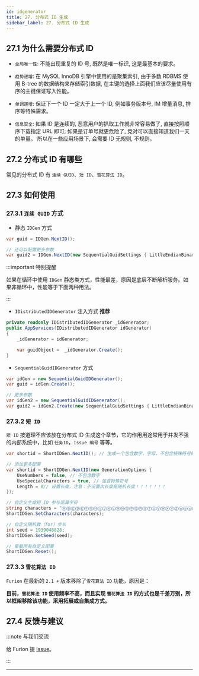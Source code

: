 ```yaml
---
id: idgenerator
title: 27. 分布式 ID 生成
sidebar_label: 27. 分布式 ID 生成
---
```


## 27.1 为什么需要分布式 ID

- `全局唯一性`: 不能出现重复的 ID 号, 既然是唯一标识, 这是最基本的要求。

- `趋势递增`: 在 MySQL InnoDB 引擎中使用的是聚集索引, 由于多数 RDBMS 使用 B-tree 的数据结构来存储索引数据, 在主键的选择上面我们应该尽量使用有序的主键保证写入性能。

- `单调递增`: 保证下一个 ID 一定大于上一个 ID, 例如事务版本号, IM 增量消息, 排序等特殊需求。

- `信息安全`: 如果 ID 是连续的, 恶意用户的扒取工作就非常容易做了, 直接按照顺序下载指定 URL 即可; 如果是订单号就更危险了, 竞对可以直接知道我们一天的单量。 所以在一些应用场景下, 会需要 ID 无规则, 不规则。

## 27.2 分布式 ID 有哪些

常见的分布式 ID 有 `连续 GUID`、`短 ID`、`雪花算法 ID`。

## 27.3 如何使用

### 27.3.1 `连续 GUID` 方式

- 静态 `IDGen` 方式

```cs
var guid = IDGen.NextID();

// 还可以配置更多参数
var guid2 = IDGen.NextID(new SequentialGuidSettings { LittleEndianBinary16Format = true }));    // SequentialGuidSettings 参数取决于你的分布式ID的实现
```

:::important 特别提醒

如果在循环中使用 `IDGen` 静态类方式，性能最差，原因是底层不断解析服务。如果非循环中，性能等于下面两种用法。

:::

- `IDistributedIDGenerator` 注入方式 **推荐**

```cs {2,6}
private readonly IDistributedIDGenerator _idGenerator;
public AppServices(IDistributedIDGenerator idGenerator)
{
    _idGenerator = idGenerator;

    var guidObject =  _idGenerator.Create();
}
```

- `SequentialGuidIDGenerator` 方式

```cs
var idGen = new SequentialGuidIDGenerator();
var guid = idGen.Create();

// 更多参数
var idGen2 = new SequentialGuidIDGenerator();
var guid2 = idGen2.Create(new SequentialGuidSettings { LittleEndianBinary16Format = true });
```

### 27.3.2 `短 ID`

`短 ID` 按道理不应该放在分布式 ID 生成这个章节，它的作用用途常用于并发不强的内部系统中，比如 `任务ID`，`Issue 编号` 等等。

```cs
var shortid = ShortIDGen.NextID(); // 生成一个包含数字，字母，不包含特殊符号的 8 位短id

// 添加更多配置
var shortid = ShortIDGen.NextID(new GenerationOptions {
    UseNumbers = false, // 不包含数字
    UseSpecialCharacters = true, // 包含特殊符号
    Length = 8// 设置长度，注意：不设置次长度是随机长度！！！！！！！
});

// 自定义生成短 ID 参与运算字符
string characters = "ⒶⒷⒸⒹⒺⒻⒼⒽⒾⒿⓀⓁⓂⓃⓄⓅⓆⓇⓈⓉⓊⓋⓌⓍⓎⓏⓐⓑⓒⓓⓔⓕⓖⓗⓘⓙⓚⓛⓜⓝⓞⓟⓠⓡⓢⓣⓤⓥⓦⓧⓨⓩ①②③④⑤⑥⑦⑧⑨⑩⑪⑫"; //whatever you want;
ShortIDGen.SetCharacters(characters);

// 自定义随机数（for）步长
int seed = 1939048828;
ShortIDGen.SetSeed(seed);

// 重载所有自定义配置
ShortIDGen.Reset();
```

### 27.3.3 `雪花算法 ID`

`Furion` 在最新的 `2.1 +` 版本移除了`雪花算法 ID` 功能，原因是：

**目前，`雪花算法 ID` 使用频率不高，而且实现 `雪花算法 ID` 的方式也是千差万别，所以框架移除该功能，采用拓展或自集成方式。**

## 27.4 反馈与建议

:::note 与我们交流

给 Furion 提 [Issue](https://gitee.com/dotnetchina/Furion/issues/new?issue)。

:::

---
